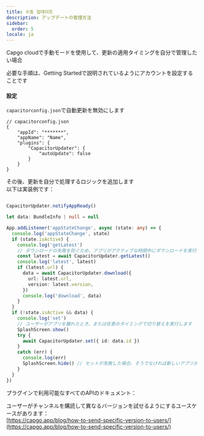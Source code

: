 ```yaml
---
title: 수동 업데이트
description: アップデートの管理方法
sidebar:
  order: 5
locale: ja
---
```



Capgo cloudで手動モードを使用して、更新の適用タイミングを自分で管理したい場合

必要な手順は、Getting Startedで説明されているようにアカウントを設定することです

<LinkCard
	title="Getting Started"
	href="/docs/plugin/cloud-mode/getting-started"
/>

#### 設定
```capacitorconfig.json```で自動更新を無効にします

```tsx
// capacitorconfig.json
{
	"appId": "*******",
	"appName": "Name",
	"plugins": {
		"CapacitorUpdater": {
			"autoUpdate": false
		}
	}
}
```

その後、更新を自分で処理するロジックを追加します\
以下は実装例です：

```typescript

CapacitorUpdater.notifyAppReady()

let data: BundleInfo | null = null

App.addListener('appStateChange', async (state: any) => {
  console.log('appStateChange', state)
  if (state.isActive) {
    console.log('getLatest')
    // ダウンロードの失敗を防ぐため、アプリがアクティブな時間中にダウンロードを実行します
    const latest = await CapacitorUpdater.getLatest()
    console.log('latest', latest)
    if (latest.url) {
      data = await CapacitorUpdater.download({
        url: latest.url,
        version: latest.version,
      })
      console.log('download', data)
    }
  }
  if (!state.isActive && data) {
    console.log('set')
    // ユーザーがアプリを離れたとき、または任意のタイミングで切り替えを実行します
    SplashScreen.show()
    try {
      await CapacitorUpdater.set({ id: data.id })
    }
    catch (err) {
      console.log(err)
      SplashScreen.hide() // セットが失敗した場合、そうでなければ新しいアプリが非表示にする必要があります
    }
  }
})
```

プラグインで利用可能なすべてのAPIのドキュメント：

<LinkCard
	title="Methods"
	href="/docs/plugin/api/"
/>

ユーザーがチャンネルを購読して異なるバージョンを試せるようにするユースケースがあります：\
[https://capgo.app/blog/how-to-send-specific-version-to-users/](https://capgo.app/blog/how-to-send-specific-version-to-users/)
